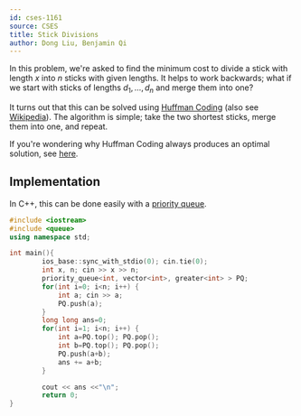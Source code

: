 ```yaml
---
id: cses-1161
source: CSES
title: Stick Divisions
author: Dong Liu, Benjamin Qi
---
```


In this problem, we're asked to find the minimum cost to divide a stick with length $x$ into $n$ sticks with given lengths. It helps to work backwards; what if we start with sticks of lengths $d_1,\ldots,d_n$ and merge them into one?

It turns out that this can be solved using [Huffman Coding](https://usaco.guide/CPH.pdf#page=73) (also see [Wikipedia](https://en.wikipedia.org/wiki/Huffman_coding#Basic_technique)). The algorithm is simple; take the two shortest sticks, merge them into one, and repeat.

If you're wondering why Huffman Coding always produces an optimal solution, see [here](https://ocw.mit.edu/courses/electrical-engineering-and-computer-science/6-02-introduction-to-eecs-ii-digital-communication-systems-fall-2012/readings/MIT6_02F12_chap03.pdf#page=6).

## Implementation

<LanguageSection>
    
<CPPSection>

In C++, this can be done easily with a [priority queue](http://www.cplusplus.com/reference/queue/priority_queue/).

```cpp
#include <iostream>
#include <queue>
using namespace std;

int main(){
		ios_base::sync_with_stdio(0); cin.tie(0);
		int x, n; cin >> x >> n;
		priority_queue<int, vector<int>, greater<int> > PQ;
		for(int i=0; i<n; i++) {
			int a; cin >> a;
			PQ.push(a);
		}
		long long ans=0;
		for(int i=1; i<n; i++) {
			int a=PQ.top(); PQ.pop();
			int b=PQ.top(); PQ.pop();
			PQ.push(a+b);
			ans += a+b;
		}

		cout << ans <<"\n";
		return 0;
}
```

</CPPSection>

</LanguageSection>
